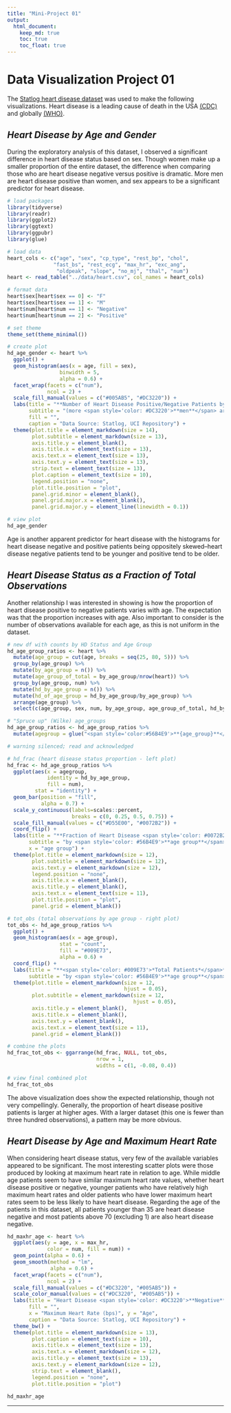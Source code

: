 ```yaml
---
title: "Mini-Project 01"
output: 
  html_document:
    keep_md: true
    toc: true
    toc_float: true
---
```


# Data Visualization Project 01

The [Statlog heart disease dataset](https://archive.ics.uci.edu/ml/datasets/statlog+(heart)) was used to make the following visualizations. Heart disease is a leading cause of death in the USA  [(CDC)](https://www.cdc.gov/globalhealth/healthprotection/ncd/cardiovascular-diseases.html) and globally  [(WHO)](https://www.who.int/health-topics/cardiovascular-diseases#tab=tab_1). 

## ***Heart Disease by Age and Gender***

During the exploratory analysis of this dataset, I observed a significant difference in heart disease status based on sex. Though women make up a smaller proportion of the entire dataset, the difference when comparing those who are heart disease negative versus positive is dramatic. More men are heart disease positive than women, and sex appears to be a significant predictor for heart disease. 


```r
# load packages
library(tidyverse)
library(readr)
library(ggplot2)
library(ggtext)
library(ggpubr)
library(glue)

# load data
heart_cols <- c("age", "sex", "cp_type", "rest_bp", "chol", 
               "fast_bs", "rest_ecg", "max_hr", "exc_ang", 
                "oldpeak", "slope", "no_mj", "thal", "num")
heart <- read_table("../data/heart.csv", col_names = heart_cols)

# format data
heart$sex[heart$sex == 0] <- "F"
heart$sex[heart$sex == 1] <- "M"
heart$num[heart$num == 1] <- "Negative"
heart$num[heart$num == 2] <- "Positive"

# set theme
theme_set(theme_minimal())
```


```r

# create plot
hd_age_gender <- heart %>%
  ggplot() +
  geom_histogram(aes(x = age, fill = sex), 
                 binwidth = 5,
                 alpha = 0.6) +
  facet_wrap(facets = c("num"), 
             ncol = 2) +
  scale_fill_manual(values = c("#005AB5", "#DC3220")) +
  labs(title = "**Number of Heart Disease Positive/Negative Patients by Age and Gender**",
       subtitle = "(more <span style='color: #DC3220'>**men**</span> are heart disease positive than <span style='color: #005AB5'>**women**</span>)",
       fill = "",
       caption = "Data Source: Statlog, UCI Repository") +
  theme(plot.title = element_markdown(size = 14),
        plot.subtitle = element_markdown(size = 13),
        axis.title.y = element_blank(),
        axis.title.x = element_text(size = 13),
        axis.text.x = element_text(size = 13),
        axis.text.y = element_text(size = 13),
        strip.text = element_text(size = 13),
        plot.caption = element_text(size = 10), 
        legend.position = "none",
        plot.title.position = "plot",
        panel.grid.minor = element_blank(),
        panel.grid.major.x = element_blank(),
        panel.grid.major.y = element_line(linewidth = 0.1))

# view plot
hd_age_gender
```
Age is another apparent predictor for heart disease with the histograms for heart disease negative and positive patients being oppositely skewed--heart disease negative patients tend to be younger and positive tend to be older. 

## ***Heart Disease Status as a Fraction of Total Observations***

Another relationship I was interested in showing is how the proportion of heart disease positive to negative patients varies with age. The expectation was that the proportion increases with age. Also important to consider is the number of observations available for each age, as this is not uniform in the dataset. 


```r
# new df with counts by HD Status and Age Group
hd_age_group_ratios <- heart %>%
  mutate(age_group = cut(age, breaks = seq(25, 80, 5))) %>%
  group_by(age_group) %>%
  mutate(by_age_group = n()) %>%
  mutate(age_group_of_total = by_age_group/nrow(heart)) %>%
  group_by(age_group, num) %>%
  mutate(hd_by_age_group = n()) %>%
  mutate(hd_of_age_group = hd_by_age_group/by_age_group) %>%
  arrange(age_group) %>%
  select(c(age_group, sex, num, by_age_group, age_group_of_total, hd_by_age_group, hd_of_age_group))

# "Spruce up" (Wilke) age_groups
hd_age_group_ratios <- hd_age_group_ratios %>%
  mutate(agegroup = glue("<span style='color:#56B4E9'>**{age_group}**</span>"))
```


```r
# warning silenced; read and acknowledged

# hd_frac (heart disease status proportion - left plot)
hd_frac <- hd_age_group_ratios %>%
  ggplot(aes(x = agegroup,
             identity = hd_by_age_group, 
             fill = num),
         stat = "identity") +
  geom_bar(position = "fill", 
           alpha = 0.7) +
  scale_y_continuous(labels=scales::percent,
                     breaks = c(0, 0.25, 0.5, 0.75)) +
  scale_fill_manual(values = c("#D55E00", "#0072B2")) +
  coord_flip() +
  labs(title = "**Fraction of Heart Disease <span style='color: #0072B2'>*Positive*</span> and <span style='color: #D55E00'>*Negative*</span> Patients**",
       subtitle = "by <span style='color: #56B4E9'>**age group**</span>",
       x = "age group") +
  theme(plot.title = element_markdown(size = 12),
        plot.subtitle = element_markdown(size = 12),
        axis.text.y = element_markdown(size = 12),
        legend.position = "none",
        axis.title.x = element_blank(),
        axis.title.y = element_blank(),
        axis.text.x = element_text(size = 11),
        plot.title.position = "plot",
        panel.grid = element_blank())

# tot_obs (total observations by age group - right plot)
tot_obs <- hd_age_group_ratios %>%
  ggplot() +
  geom_histogram(aes(x = age_group),
                 stat = "count",
                 fill = "#009E73",
                 alpha = 0.6) +
  coord_flip() +
  labs(title = "**<span style='color: #009E73'>*Total Patients*</span>**",
       subtitle = "by <span style='color: #56B4E9'>**age group**</span>") +
  theme(plot.title = element_markdown(size = 12,
                                      hjust = 0.05),
        plot.subtitle = element_markdown(size = 12,
                                         hjust = 0.05),
        axis.title.y = element_blank(),
        axis.title.x = element_blank(),
        axis.text.y = element_blank(),
        axis.text.x = element_text(size = 11),
        panel.grid = element_blank())

# combine the plots
hd_frac_tot_obs <- ggarrange(hd_frac, NULL, tot_obs,
                             nrow = 1,
                             widths = c(1, -0.08, 0.4))

# view final combined plot
hd_frac_tot_obs
```

The above visualization does show the expected relationship, though not very compellingly. Generally, the proportion of heart disease positive patients is larger at higher ages. With a larger dataset (this one is fewer than three hundred observations), a pattern may be more obvious. 

## ***Heart Disease by Age and Maximum Heart Rate***


When considering heart disease status, very few of the available variables appeared to be significant. The most interesting scatter plots were those produced by looking at maximum heart rate in relation to age. While middle age patients seem to have similar maximum heart rate values, whether heart disease positive or negative, younger patients who have relatively high maximum heart rates and older patients who have lower maximum heart rates seem to be less likely to have heart disease. Regarding the age of the patients in this dataset, all patients younger than 35 are heart disease negative and most patients above 70 (excluding 1) are also heart disease negative.

```r
hd_maxhr_age <- heart %>%
  ggplot(aes(y = age, x = max_hr, 
             color = num, fill = num)) +
  geom_point(alpha = 0.6) +
  geom_smooth(method = "lm",
              alpha = 0.6) +
  facet_wrap(facets = c("num"),
             ncol = 2) +
  scale_fill_manual(values = c("#DC3220", "#005AB5")) +
  scale_color_manual(values = c("#DC3220", "#005AB5")) +
  labs(title = "Heart Disease <span style='color: #DC3220'>**Negative**</span> and <span style='color: #005AB5'>**Positive**</span> Patients by Age and Maximum Heart Rate",
       fill = "",
       x = "Maximum Heart Rate (bps)", y = "Age",
       caption = "Data Source: Statlog, UCI Repository") +
  theme_bw() +
  theme(plot.title = element_markdown(size = 13),
        plot.caption = element_text(size = 10),
        axis.title.x = element_text(size = 13),
        axis.text.x = element_markdown(size = 12),
        axis.title.y = element_text(size = 13),
        axis.text.y = element_markdown(size = 12),
        strip.text = element_blank(),
        legend.position = "none",
        plot.title.position = "plot")

hd_maxhr_age
```

---


